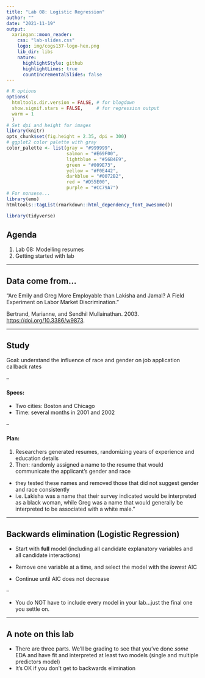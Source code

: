```yaml
---
title: "Lab 08: Logistic Regression"
author: ""
date: "2021-11-19"
output: 
  xaringan::moon_reader:
    css: "lab-slides.css"
    logo: img/cogs137-logo-hex.png
    lib_dir: libs
    nature:
      highlightStyle: github
      highlightLines: true
      countIncrementalSlides: false
---
```


```r
# R options
options(
  htmltools.dir.version = FALSE, # for blogdown
  show.signif.stars = FALSE,     # for regression output
  warm = 1
  )
# Set dpi and height for images
library(knitr)
opts_chunk$set(fig.height = 2.35, dpi = 300) 
# ggplot2 color palette with gray
color_palette <- list(gray = "#999999", 
                      salmon = "#E69F00", 
                      lightblue = "#56B4E9", 
                      green = "#009E73", 
                      yellow = "#F0E442", 
                      darkblue = "#0072B2", 
                      red = "#D55E00", 
                      purple = "#CC79A7")
# For nonsese...
library(emo)
htmltools::tagList(rmarkdown::html_dependency_font_awesome())
```

```r
library(tidyverse)
```

## Agenda

1. Lab 08: Modelling resumes
2. Getting started with lab


---

## Data come from...

“Are Emily and Greg More Employable than Lakisha and Jamal? A Field Experiment on Labor Market Discrimination.”

Bertrand, Marianne, and Sendhil Mullainathan. 2003. [https://doi.org/10.3386/w9873](https://doi.org/10.3386/w9873).

---

## Study

Goal: understand the influence of race and gender on job application callback rates

--

#### Specs:
- Two cities: Boston and Chicago
- Time: several months in 2001 and 2002

--

#### Plan: 

1. Researchers generated resumes, randomizing years of experience and education details
2. Then: randomly assigned a name to the resume that would communicate the applicant's gender and race 
  - they tested these names and removed those that did not suggest gender and race consistently
  - i.e. Lakisha was a name that their survey indicated would be interpreted as a black woman, while Greg was a name that would generally be interpreted to be associated with a white male."

---

## Backwards elimination (Logistic Regression)

- Start with **full** model (including all candidate explanatory variables and all
candidate interactions)

- Remove one variable at a time, and select the model with the *lowest* AIC

- Continue until AIC does not decrease

--

- You do NOT have to include every model in your lab...just the final one you settle on.


---

## A note on this lab
- There are three parts. We'll be grading to see that you've done *some* EDA and have fit and interpreted at least two models (single and multiple predictors model)
- It's OK if you don't get to backwards elimination


